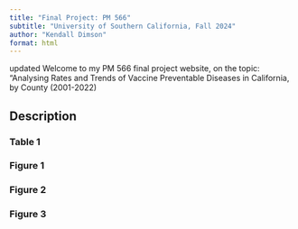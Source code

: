 ```yaml
---
title: "Final Project: PM 566"
subtitle: "University of Southern California, Fall 2024"
author: "Kendall Dimson"
format: html
---
```

updated
Welcome to my PM 566 final project website, on the topic: "Analysing Rates and Trends of Vaccine Preventable Diseases in California, by County (2001-2022)

## Description

### Table 1

### Figure 1

### Figure 2

### Figure 3
